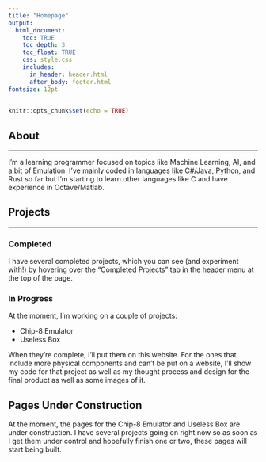 ```yaml
---
title: "Homepage"
output: 
  html_document:
    toc: TRUE
    toc_depth: 3
    toc_float: TRUE
    css: style.css
    includes: 
      in_header: header.html
      after_body: footer.html
fontsize: 12pt
---
```


```r
knitr::opts_chunk$set(echo = TRUE)
```

## About
***

I'm a learning programmer focused on topics like Machine Learning, AI, and a bit of Emulation. I've mainly coded in languages like C#/Java, Python, and Rust so far but I'm starting to learn other languages like C and have experience in Octave/Matlab. 

## Projects
***
### Completed

I have several completed projects, which you can see (and experiment with!) by hovering over the "Completed Projects" tab in the header menu at the top of the page. 

### In Progress
At the moment, I'm working on a couple of projects: 

+ Chip-8 Emulator
+ Useless Box


When they're complete, I'll put them on this website. For the ones that include more physical components and can't be put on a website, I'll show my code for that project as well as my thought process and design for the final product as well as some images of it.

## Pages Under Construction

At the moment, the pages for the Chip-8 Emulator and Useless Box are under construction. I have several projects going on right now so as soon as I get them under control and hopefully finish one or two, these pages will start being built. 
